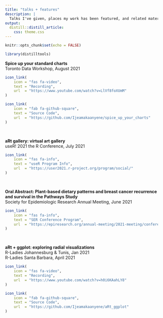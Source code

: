 ```yaml
---
title: "talks + features"
description: |
  Talks I've given, places my work has been featured, and related material.  
output: 
  distill::distill_article:
    css: theme.css
---
```


```r
knitr::opts_chunk$set(echo = FALSE)
```

```r
library(distilltools)
```


<b>Spice up your standard charts</b>
<br>Toronto Data Workshop, August 2021

```r
icon_link(
    icon = "fas fa-video",
    text = "Recording",
    url  = "https://www.youtube.com/watch?v=LlVf8foXUmM"
)

icon_link(
    icon = "fab fa-github-square",
    text = "Source Code",
    url  = "https://github.com/Ijeamakaanyene/spice_up_your_charts"
)
```

<br>

<b>aRt gallery: virtual art gallery</b>
<br>useR! 2021 the R Conference, July 2021

```r
icon_link(
    icon = "fas fa-info",
    text = "useR Program Info",
    url  = "https://user2021.r-project.org/program/social/"
)
```

<br>

<b>Oral Abstract: Plant-based dietary patterns and breast cancer recurrence and survival in the Pathways Study</b>
<br> Society for Epidemiologic Research Annual Meeting, June 2021

```r
icon_link(
    icon = "fas fa-info",
    text = "SER Conference Program",
    url  = "https://epiresearch.org/annual-meeting/2021-meeting/conference-program/"
)
```

<br>

<b>aRt + ggplot: exploring radial visualizations</b>
<br> R-Ladies Johannesburg & Tunis, Jan 2021
<br> R-Ladies Santa Barbara, April 2021

```r
icon_link(
    icon = "fas fa-video",
    text = "Recording",
    url  = "https://www.youtube.com/watch?v=h0i6KAahLY8"
)

icon_link(
    icon = "fab fa-github-square",
    text = "Source Code",
    url  = "https://github.com/Ijeamakaanyene/aRt_ggplot"
)
```

